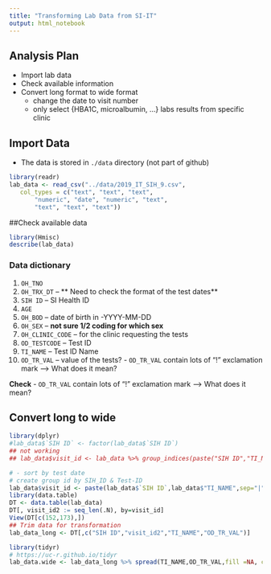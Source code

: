 ```yaml
---
title: "Transforming Lab Data from SI-IT"
output: html_notebook
---
```


## Analysis Plan

- Import lab data
- Check available information
- Convert long format to wide format
  - change the date to visit number
  - only select {HBA1C, microalbumin, ...} labs results from specific clinic

## Import Data
- The data is stored in `./data` directory (not part of github)
```r
library(readr)
lab_data <- read_csv("../data/2019_IT_SIH_9.csv", 
   col_types = c("text", "text", "text", 
       "numeric", "date", "numeric", "text", 
       "text", "text", "text"))
```

##Check available data

```r
library(Hmisc)
describe(lab_data)
```
### Data dictionary
1. `OH_TNO` 
2. `OH_TRX_DT` -- ** Need to check the format of the test dates**
3. `SIH ID` -- SI Health ID
4. `AGE`
5. `OH_BOD` -- date of birth in -YYYY-MM-DD 
6. `OH_SEX` -- **not sure 1/2 coding for which sex** 
7. `OH_CLINIC_CODE` -- for the clinic requesting the tests
8. `OD_TESTCODE` -- Test ID
9. `TI_NAME` -- Test ID Name 
10. `OD_TR_VAL` -- value of the tests? - `OD_TR_VAL` contain lots of "!" exclamation mark --> What does it mean? 

**Check** 
- `OD_TR_VAL` contain lots of "!" exclamation mark --> What does it mean? 

## Convert long to wide
```r
library(dplyr)
#lab_data$`SIH ID` <- factor(lab_data$`SIH ID`)
## not working
## lab_data$visit_id <- lab_data %>% group_indices(paste("SIH ID","TI_NAME","OH_TRX_DT",sep = "-"))

# - sort by test date
# create group id by SIH_ID & Test-ID
lab_data$visit_id <- paste(lab_data$`SIH ID`,lab_data$"TI_NAME",sep="|")
library(data.table)
DT <- data.table(lab_data)
DT[, visit_id2 := seq_len(.N), by=visit_id]
View(DT[c(152,173),])
## Trim data for transformation
lab_data_long <- DT[,c("SIH ID","visit_id2","TI_NAME","OD_TR_VAL")]

library(tidyr)
# https://uc-r.github.io/tidyr
lab_data.wide <- lab_data_long %>% spread(TI_NAME,OD_TR_VAL,fill =NA, convert = FALSE)
```
